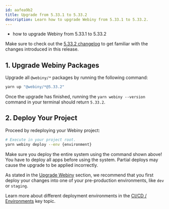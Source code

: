 ```yaml
---
id: aafea9b2
title: Upgrade from 5.33.1 to 5.33.2
description: Learn how to upgrade Webiny from 5.33.1 to 5.33.2.
---
```



<Alert type="success" title="What you’ll learn">

- how to upgrade Webiny from 5.33.1 to 5.33.2

</Alert>

<Alert type="info">

Make sure to check out the [5.33.2 changelog](/docs/{version}/release-notes/5.33.2/changelog) to get familiar with the changes introduced in this release.

</Alert>

## 1. Upgrade Webiny Packages

Upgrade all `@webiny/*` packages by running the following command:

```bash
yarn up "@webiny/*@5.33.2"
```

Once the upgrade has finished, running the `yarn webiny --version` command in your terminal should return `5.33.2`.

## 2. Deploy Your Project

Proceed by redeploying your Webiny project:

```bash
# Execute in your project root.
yarn webiny deploy --env {environment}
```

<Alert type="warning">

Make sure you deploy the entire system using the command shown above! You have to deploy all apps before using the system. Partial deploys may cause the upgrade to be applied incorrectly.

</Alert>

<Alert type="warning">

As stated in the [Upgrade Webiny](/docs/{version}/release-notes/upgrade-webiny#pre-production-environments-first) section, we recommend that you first deploy your changes into one of your pre-production environments, like `dev` or `staging`.

</Alert>

<Alert type="info">

Learn more about different deployment environments in the [CI/CD / Environments](/docs/{version}/core-development-concepts/ci-cd/environments) key topic.

</Alert>
